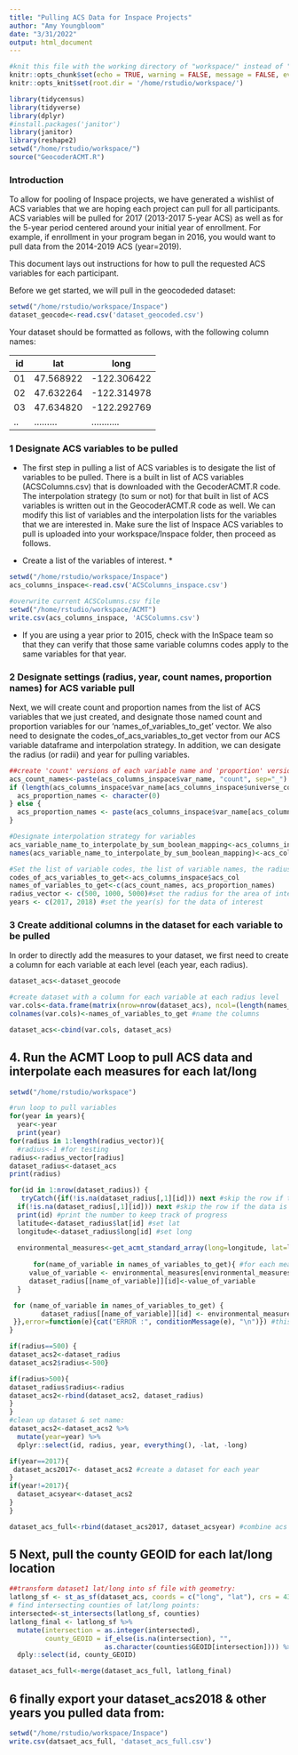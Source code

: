 ```yaml
---
title: "Pulling ACS Data for Inspace Projects"
author: "Amy Youngbloom"
date: "3/31/2022"
output: html_document
---
```


```r
#knit this file with the working directory of "workspace/" instead of "workspace/examples"
knitr::opts_chunk$set(echo = TRUE, warning = FALSE, message = FALSE, eval=FALSE)
knitr::opts_knit$set(root.dir = '/home/rstudio/workspace/')
```

```r
library(tidycensus)
library(tidyverse)
library(dplyr)
#install.packages('janitor')
library(janitor)
library(reshape2)
setwd("/home/rstudio/workspace/")
source("GeocoderACMT.R")
```


### Introduction

To allow for pooling of Inspace projects, we have generated a wishlist of ACS variables that we are hoping each project can pull for all participants. ACS variables will be pulled for 2017 (2013-2017 5-year ACS) as well as for the 5-year period centered around your initial year of enrollment. For example, if enrollment in your program began in 2016, you would want to pull data from the 2014-2019 ACS (year=2019). 

This document lays out instructions for how to pull the requested ACS variables for each participant. 

Before we get started, we will pull in the geocodeded dataset: 

```r
setwd("/home/rstudio/workspace/Inspace")
dataset_geocode<-read.csv('dataset_geocoded.csv')

```

Your dataset should be formatted as follows, with the following column names: 

| id  |  lat      | long        | 
|-----|-----------|-------------|
| 01  | 47.568922 | -122.306422 |
| 02  | 47.632264 | -122.314978 |
| 03  | 47.634820 | -122.292769 |
| ..  | ......... | ........... |


### 1 Designate ACS variables to be pulled

* The first step in pulling a list of ACS variables is to desigate the list of variables to be pulled. There is a built in list of ACS variables (ACSColumns.csv) that is downloaded with the GecoderACMT.R code. The interpolation strategy (to sum or not) for that built in list of ACS variables is written out in the GeocoderACMT.R code as well. We can modify this list of variables and the interpolation lists for the variables that we are interested in. Make sure the list of Inspace ACS variables to pull is uploaded into your workspace/Inspace folder, then proceed as follows.

* Create a list of the variables of interest. *

```r

setwd("/home/rstudio/workspace/Inspace")
acs_columns_inspace<-read.csv('ACSColumns_inspace.csv')

#overwrite current ACSColumns.csv file
setwd("/home/rstudio/workspace/ACMT")
write.csv(acs_columns_inspace, 'ACSColumns.csv')

```

* If you are using a year prior to 2015, check with the InSpace team so that they can verify that those same variable columns codes apply to the same variables for that year. 

### 2 Designate settings (radius, year, count names, proportion names) for ACS variable pull

  Next, we will create count and proportion names from the list of ACS variables that we just created, and designate those named count and proportion variables for our 'names_of_variables_to_get' vector. We also need to designate the codes_of_acs_variables_to_get vector from our ACS variable dataframe and interpolation strategy. In addition, we can desigate the radius (or radii) and year for pulling variables. 

```r
##create 'count' versions of each variable name and 'proportion' versions for each #ACS variable where applicable
acs_count_names<-paste(acs_columns_inspace$var_name, "count", sep="_")
if (length(acs_columns_inspace$var_name[acs_columns_inspace$universe_col != ""]) == 0) {   # prevent having something that is exactly "_proportion"
  acs_proportion_names <- character(0)
} else {
  acs_proportion_names <- paste(acs_columns_inspace$var_name[acs_columns_inspace$universe_col !=''], "proportion", sep="_")   # only non-universal variables have proportions
}

#Designate interpolation strategy for variables
acs_variable_name_to_interpolate_by_sum_boolean_mapping<-acs_columns_inspace$interpolation
names(acs_variable_name_to_interpolate_by_sum_boolean_mapping)<-acs_columns_inspace$acs_col

#Set the list of variable codes, the list of variable names, the radius, and the year for the data you want pulled
codes_of_acs_variables_to_get<-acs_columns_inspace$acs_col
names_of_variables_to_get<-c(acs_count_names, acs_proportion_names)
radius_vector <- c(500, 1000, 5000)#set the radius for the area of interest
years <- c(2017, 2018) #set the year(s) for the data of interest

```


### 3 Create additional columns in the dataset for each variable to be pulled

  In order to directly add the measures to your dataset, we first need to create a column for each variable at each level (each year, each radius). 
  

```r

dataset_acs<-dataset_geocode

#create dataset with a column for each variable at each radius level
var.cols<-data.frame(matrix(nrow=nrow(dataset_acs), ncol=(length(names_of_variables_to_get)))) #create dataset of columns
colnames(var.cols)<-names_of_variables_to_get #name the columns

dataset_acs<-cbind(var.cols, dataset_acs)

```

## 4. Run the ACMT Loop to pull ACS data and interpolate each measures for each lat/long

```r
setwd("/home/rstudio/workspace")

#run loop to pull variables
for(year in years){
  year<-year
  print(year)
for(radius in 1:length(radius_vector)){
  #radius<-1 #for testing
radius<-radius_vector[radius]
dataset_radius<-dataset_acs
print(radius)

for(id in 1:nrow(dataset_radius)) {
   tryCatch({if(!is.na(dataset_radius[,1][id])) next #skip the row if the data is already there
  if(!is.na(dataset_radius[,1][id])) next #skip the row if the data is already there
  print(id) #print the number to keep track of progress
  latitude<-dataset_radius$lat[id] #set lat
  longitude<-dataset_radius$long[id] #set long
  
  environmental_measures<-get_acmt_standard_array(long=longitude, lat=latitude, radius_meters = radius, year=year, codes_of_acs_variables_to_get = codes_of_acs_variables_to_get[57:58]) #pull measures for given lat & long
 
      for(name_of_variable in names_of_variables_to_get){ #for each measures, get the value and put it into the column of the same name
     value_of_variable <- environmental_measures[environmental_measures$names == name_of_variable,]$values  
     dataset_radius[[name_of_variable]][id]<-value_of_variable
  }

 for (name_of_variable in names_of_variables_to_get) {
        dataset_radius[[name_of_variable]][id] <- environmental_measures[environmental_measures$names == name_of_variable, ]$values  
 }},error=function(e){cat("ERROR :", conditionMessage(e), "\n")}) #this will print any error messages
}

if(radius==500) {
dataset_acs2<-dataset_radius
dataset_acs2$radius<-500}

if(radius>500){
dataset_radius$radius<-radius
dataset_acs2<-rbind(dataset_acs2, dataset_radius)
}
}
#clean up dataset & set name:  
dataset_acs2<-dataset_acs2 %>% 
  mutate(year=year) %>%
  dplyr::select(id, radius, year, everything(), -lat, -long)

if(year==2017){
 dataset_acs2017<- dataset_acs2 #create a dataset for each year
}
if(year!=2017){
  dataset_acsyear<-dataset_acs2
}
}

dataset_acs_full<-rbind(dataset_acs2017, dataset_acsyear) #combine acs 2018 data with year of program enrollment
```

## 5 Next, pull the county GEOID for each lat/long location

```r
##transform dataset1 lat/long into sf file with geometry: 
latlong_sf <- st_as_sf(dataset_acs, coords = c("long", "lat"), crs = 4326)
# find intersecting counties of lat/long points:
intersected<-st_intersects(latlong_sf, counties)
latlong_final <- latlong_sf %>%
  mutate(intersection = as.integer(intersected),
         county_GEOID = if_else(is.na(intersection), "",
                        as.character(counties$GEOID[intersection]))) %>%
  dply::select(id, county_GEOID)

dataset_acs_full<-merge(dataset_acs_full, latlong_final)

```

## 6 finally export your dataset_acs2018 & other years you pulled data from: 

```r
setwd("/home/rstudio/workspace/Inspace")
write.csv(datsaet_acs_full, 'dataset_acs_full.csv')

```
